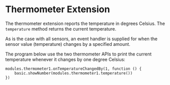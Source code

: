 # Thermometer Extension

The thermometer extension reports the temperature in degrees Celsius.
The `temperature` method returns the current temperature.

As is the case with all sensors, an event handler is supplied for when
the sensor value (temperature) changes by a specified amount.

The program below use the two thermometer APIs to print
the current temperature whenever it changes by one degree Celsius:

```blocks
modules.thermometer1.onTemperatureChangedBy(1, function () {
    basic.showNumber(modules.thermometer1.temperature())
})
```
